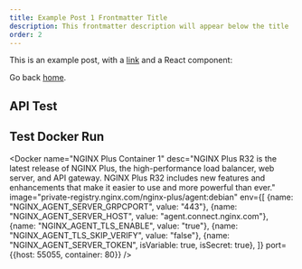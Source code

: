 ```yaml
---
title: Example Post 1 Frontmatter Title
description: This frontmatter description will appear below the title
order: 2
---
```


This is an example post, with a [link](https://nextjs.org) and a React component:

Go back [home](/).

## API Test
<APICheck 
    url='http://host.docker.internal:55014'
/>

<APICheck
    componentName='NGINX Plus Container 2'
/>

## Test Docker Run
<Docker 
    name="NGINX Plus Container 1"
    desc="NGINX Plus R32 is the latest release of NGINX Plus, the high-performance load balancer, web server, and API gateway. NGINX Plus R32 includes new features and enhancements that make it easier to use and more powerful than ever."
    image="private-registry.nginx.com/nginx-plus/agent:debian"
    env={[
        {name: "NGINX_AGENT_SERVER_GRPCPORT", value: "443"},
        {name: "NGINX_AGENT_SERVER_HOST", value: "agent.connect.nginx.com"},
        {name: "NGINX_AGENT_TLS_ENABLE", value: "true"},
        {name: "NGINX_AGENT_TLS_SKIP_VERIFY", value: "false"},
        {name: "NGINX_AGENT_SERVER_TOKEN", isVariable: true, isSecret: true},
    ]}
    port={{host: 55055, container: 80}}
/>
<Docker 
    name="NGINX Plus Container 2"
    desc="NGINX Plus R32 is the latest release of NGINX Plus, the high-performance load balancer, web server, and API gateway. NGINX Plus R32 includes new features and enhancements that make it easier to use and more powerful than ever."
    image="private-registry.nginx.com/nginx-plus/agent:debian"
/>

